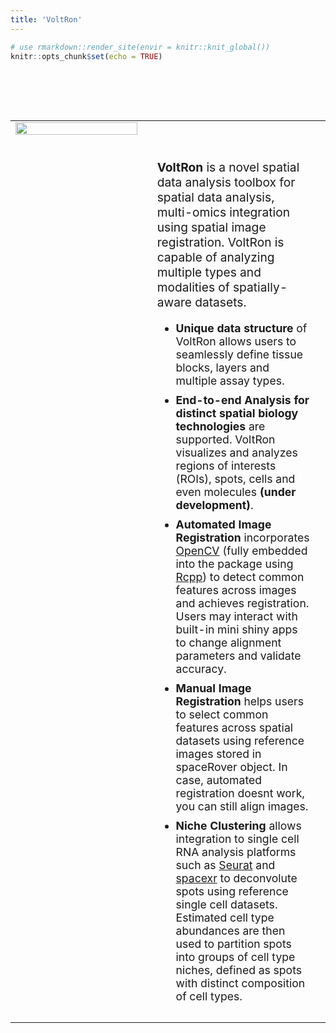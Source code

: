 ```yaml
---
title: 'VoltRon'
---
```


<style>
.title{
  display: none;
}
body {
  text-align: justify;
}
.center {
  display: block;
  margin-left: auto;
  margin-right: auto;
}
.main-container {
  max-width: 1200px;
  margin-left: auto;
  margin-right: auto;
}
p.maintext {
  font-size: 1.2em;
}
table td, table td * {
    vertical-align: top;
}
ul.maintext2 {
  font-size: 1.1em; 
}
il.maintext2 {
  font-size: 1.1em; 
}
</style>

```r
# use rmarkdown::render_site(envir = knitr::knit_global())
knitr::opts_chunk$set(echo = TRUE)
```

<br>
<br>

<!-- ## VoltRon: An R package for Spatial Data Analysis and Integration -->

<br>

<table>
  <tr>
   <td style = "width:44%;"> 
      <img width="100%" height="100%" src="https://bimsbstatic.mdc-berlin.de/landthaler/VoltRon/Package/images/main.png" class="center">
   </td>
   <td style = "width:3%;"> 
   </td>
   <td style = "width:53%;"> 
   <br>
   <br>
   <p class="maintext"> <strong> VoltRon </strong> is a novel spatial data analysis toolbox for spatial data analysis, multi-omics integration using spatial image registration. VoltRon is capable of analyzing multiple types and modalities of spatially-aware datasets.</p>
   <ul class="maintext2">
     <li style="padding-bottom: 10px">
      <strong> Unique data structure </strong> of VoltRon allows users to seamlessly define tissue blocks, layers and multiple assay types.
     </li>
     <li style="padding-bottom: 10px">
      <strong> End-to-end Analysis for distinct spatial biology technologies </strong> are supported. VoltRon visualizes and analyzes regions of interests (ROIs), spots, cells and even molecules **(under development)**.
     </li>
    <li style="padding-bottom: 10px">
      <strong> Automated Image Registration </strong> incorporates <a href="https://opencv.org/">OpenCV</a> (fully embedded into the package using <a href="https://www.rcpp.org/">Rcpp</a>) to detect common features across images and achieves registration. Users may interact with built-in mini shiny apps to change alignment parameters and validate accuracy. 
    </li>
    <li style="padding-bottom: 10px">
      <strong> Manual Image Registration </strong> helps users to select common features across spatial datasets using reference images stored in spaceRover object. In case, automated registration doesnt work, you can still align images.
    </li>
    <li style="padding-bottom: 10px">
      <strong> Niche Clustering </strong> allows integration to single cell RNA analysis platforms such as <a href="https://satijalab.org/seurat/">Seurat</a> and <a href="https://github.com/dmcable/spacexr">spacexr</a> to deconvolute spots using reference single cell datasets. Estimated cell type abundances are then used to partition spots into groups of cell type niches, defined as spots with distinct composition of cell types.  
    </li>
   </ul>
   </td>
   <td> 
   </td>
  </tr>
</table>

